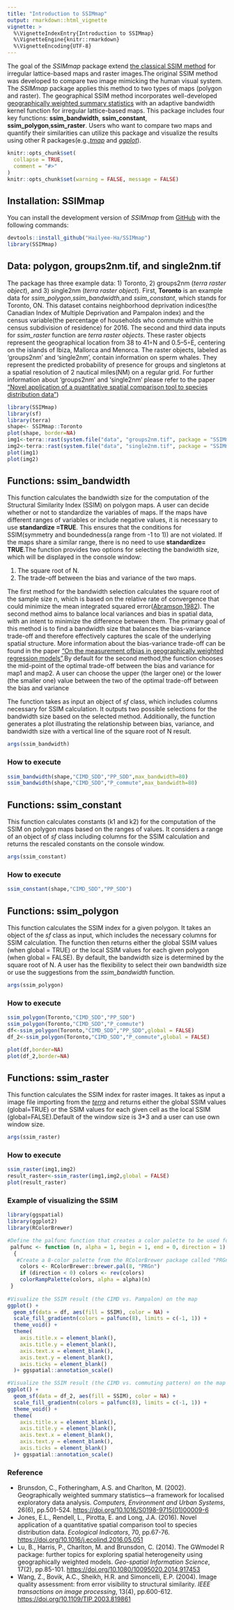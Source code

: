 ```yaml
---
title: "Introduction to SSIMmap"
output: rmarkdown::html_vignette
vignette: >
  %\VignetteIndexEntry{Introduction to SSIMmap}
  %\VignetteEngine{knitr::rmarkdown}
  %\VignetteEncoding{UTF-8}
---
```


The goal of the *SSIMmap* package  extend [the classical SSIM method](https://ieeexplore.ieee.org/stamp/stamp.jsp?arnumber=1284395) for irregular lattice-based maps and raster images.The original SSIM method was developed to compare two image mimicking the human visual system. The *SSIMmap* package applies this method to two types of maps (polygon and raster). The geographical SSIM method incorporates well-developed [geographically weighted summary statistics](https://www.sciencedirect.com/science/article/pii/S0198971501000096?via%3Dihub) with an adaptive bandwidth kernel function for irregular lattice-based maps. This package includes four key functions: **ssim_bandwidth**, **ssim_constant**, **ssim_polygon**,**ssim_raster**. Users who want to compare two maps and quantify their similarities can utilize this package and visualize the results using other R packages(e.g.,[*tmap*](https://cran.r-project.org/web/packages/tmap/index.html) and [*ggplot*](https://cran.r-project.org/web/packages/ggplot2/index.html)).

```r
knitr::opts_chunk$set(
  collapse = TRUE,
  comment = "#>"
)
knitr::opts_chunk$set(warning = FALSE, message = FALSE) 
```

## Installation: SSIMmap

You can install the development version of *SSIMmap* from [GitHub](https://github.com/Hailyee-Ha/SSIMmap.git) with the following commands:

```r
devtools::install_github("Hailyee-Ha/SSIMmap")
library(SSIMmap)
```

## Data: polygon, groups2nm.tif, and single2nm.tif

The package has three example data: 1) Toronto, 2) groups2nm (*terra raster object*), and 3) single2nm (*terra raster object*). First, **Toronto** is an example data for *ssim_polygon*,*ssim_bandwidth*,and *ssim_constant*, which stands for Toronto, ON. This dataset contains neighborhood deprivation indices(the Canadian Index of Multiple Deprivation and Pampalon index) and the census variable(the percentage of households who commute within the census subdivision of residence) for 2016. The second and third data inputs for *ssim_raster* function are *terra raster objects*. These raster objects represent the geographical location from 38 to 41◦N and 0.5–5◦E, centering on the islands of Ibiza, Mallorca and Menorca. The raster objects, labeled as 'groups2nm' and 'single2nm',  contain information on sperm whales. They represent the predicted probability of presence for groups and singletons at a spatial resolution of 2 nautical miles(NM) on a regular grid. For further information about 'groups2nm' and 'single2nm' please refer to the paper ["Novel application of a quantitative spatial comparison tool to species distribution data"](https://www.sciencedirect.com/science/article/pii/S1470160X16302990))

```r
library(SSIMmap)
library(sf)
library(terra)
shape<- SSIMmap::Toronto
plot(shape, border=NA)
img1<-terra::rast(system.file("data", "groups2nm.tif", package = "SSIMmap"))
img2<-terra::rast(system.file("data", "single2nm.tif", package = "SSIMmap"))
plot(img1)
plot(img2)
```

## Functions: ssim_bandwidth

This function calculates the bandwidth size for the computation of the Structural Similarity Index (SSIM) on polygon maps. A user can decide whether or not to standardize the variables of maps. If the maps have different ranges of variables or include negative values, it is necessary to use **standardize =TRUE**. This ensures that the conditions for SSIM(symmetry and boundedness(a range from -1 to 1)) are not violated. If the maps share a similar range, there is no need to use **standardize= TRUE**.The function provides two options for selecting the bandwidth size, which will be displayed in the console window:

1) The square root of N.
2) The trade-off between the bias and variance of the two maps.

The first method for the bandwidth selection calculates the square root of the sample size n, which is based on the relative rate of convergence that could minimize the mean integrated squared error([Abramson,1982](https://www.jstor.org/stable/2240724)). The second method aims to balance local variances and bias in spatial data, with an intent to minimize the difference between them. The primary goal of this method is to find a bandwidth size that balances the bias-variance trade-off and therefore effectively captures the scale of the underlying spatial structure. More information about the bias-variance trade-off can be found in the paper ["On the measurement ofbias in geographically weighted regression models"](https://www.sciencedirect.com/science/article/pii/S2211675320300476).By default for the second method,the function chooses the mid-point of the optimal trade-off between the bias and variance for map1 and map2. A user can choose the upper (the larger one) or the lower (the smaller one) value between the two of the optimal trade-off between the bias and variance

The function takes as input an object of  *sf* class, which includes columns necessary for SSIM calculation. It outputs two possible selections for the bandwidth size based on the selected method. Additionally, the function generates a plot illustrating the relationship between bias, variance, and bandwidth size with a vertical line of the square root of N result.

```r
args(ssim_bandwidth)
```

### How to execute

```r
ssim_bandwidth(shape,"CIMD_SDD","PP_SDD",max_bandwidth=80)
ssim_bandwidth(shape,"CIMD_SDD","P_commute",max_bandwidth=80)

```

## Functions: ssim_constant

This function calculates constants (k1 and k2) for the computation of the SSIM on polygon maps based on the ranges of values. It considers a range of an object of *sf* class including columns for the SSIM calculation and returns the rescaled constants on the console window.

```r
args(ssim_constant)
```

### How to execute

```r
ssim_constant(shape,"CIMD_SDD","PP_SDD")
```

## Functions: ssim_polygon

This function calculates the SSIM index for a given polygon. It takes an object of the *sf* class as input, which includes the necessary columns for SSIM calculation. The function then returns either the global SSIM values (when global = TRUE) or the local SSIM values for each given polygon (when global = FALSE). By default, the bandwidth size is determined by the square root of N. A user has the flexibility to select their own bandwidth size or use the suggestions from the *ssim_bandwidth* function. 

```r
args(ssim_polygon)
```

### How to execute

```r
ssim_polygon(Toronto,"CIMD_SDD","PP_SDD") 
ssim_polygon(Toronto,"CIMD_SDD","P_commute") 
df<-ssim_polygon(Toronto,"CIMD_SDD","PP_SDD",global = FALSE)
df_2<-ssim_polygon(Toronto,"CIMD_SDD","P_commute",global = FALSE) 

plot(df,border=NA)
plot(df_2,border=NA)
```

## Functions: ssim_raster

This function calculates the SSIM index for raster images. It takes as input a image file importing from the [*terra*](https://cran.r-project.org/web/packages/terra/index.html) and returns either the global SSIM values (global=TRUE) or the SSIM values for each given cell as the local SSIM (global=FALSE).Default of the window size is 3\*3 and a user can use own window size.

```r
args(ssim_raster)
```

### How to execute

```r
ssim_raster(img1,img2)
result_raster<-ssim_raster(img1,img2,global = FALSE)
plot(result_raster)
```

### Example of visualizing the SSIM

```r
library(ggspatial)
library(ggplot2)
library(RColorBrewer)

#Define the palfunc function that creates a color palette to be used for the map visualization
 palfunc <- function (n, alpha = 1, begin = 1, end = 0, direction = 1)
  {
   #Create a 8-color palette from the RColorBrewer package called "PRGn (Purple to Green)"
    colors <- RColorBrewer::brewer.pal(8, "PRGn")
    if (direction < 0) colors <- rev(colors)
    colorRampPalette(colors, alpha = alpha)(n)
 }
 
#Visualize the SSIM result (the CIMD vs. Pampalon) on the map
ggplot() +
  geom_sf(data = df, aes(fill = SSIM), color = NA) +
  scale_fill_gradientn(colors = palfunc(8), limits = c(-1, 1)) +
  theme_void() +
  theme(
    axis.title.x = element_blank(),
    axis.title.y = element_blank(),
    axis.text.x = element_blank(),
    axis.text.y = element_blank(),
    axis.ticks = element_blank()
  )+ ggspatial::annotation_scale()

#Visualize the SSIM result (the CIMD vs. commuting pattern) on the map
ggplot() +
  geom_sf(data = df_2, aes(fill = SSIM), color = NA) +
  scale_fill_gradientn(colors = palfunc(8), limits = c(-1, 1)) +
  theme_void() +
  theme(
    axis.title.x = element_blank(),
    axis.title.y = element_blank(),
    axis.text.x = element_blank(),
    axis.text.y = element_blank(),
    axis.ticks = element_blank()
  )+ ggspatial::annotation_scale()

```

### Reference

-   Brunsdon, C., Fotheringham, A.S. and Charlton, M. (2002). Geographically weighted summary statistics---a framework for localised exploratory data analysis. *Computers, Environment and Urban Systems*, 26(6), pp.501-524. <https://doi.org/10.1016/S0198-9715(01)00009-6>
-   Jones, E.L., Rendell, L., Pirotta, E. and Long, J.A. (2016). Novel application of a quantitative spatial comparison tool to species distribution data. *Ecological Indicators*, 70, pp.67-76. <https://doi.org/10.1016/j.ecolind.2016.05.051>
-   Lu, B., Harris, P., Charlton, M. and Brunsdon, C. (2014). The GWmodel R package: further topics for exploring spatial heterogeneity using geographically weighted models. *Geo-spatial Information Science*, 17(2), pp.85-101. <https://doi.org/10.1080/10095020.2014.917453>
-   Wang, Z., Bovik, A.C., Sheikh, H.R. and Simoncelli, E.P. (2004). Image quality assessment: from error visibility to structural similarity. *IEEE transactions on image processing*, 13(4), pp.600-612. <https://doi.org/10.1109/TIP.2003.819861>
